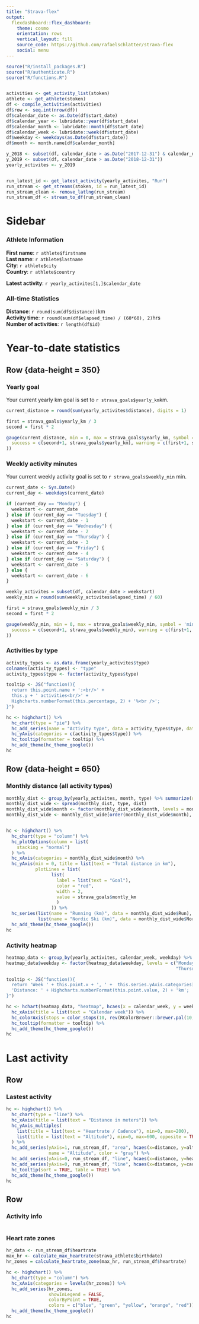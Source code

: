 ```yaml
---
title: "Strava-flex"
output: 
  flexdashboard::flex_dashboard:
    theme: cosmo
    orientation: rows
    vertical_layout: fill
    source_code: https://github.com/rafaelschlatter/strava-flex
    social: menu
---
```


```r
source("R/install_packages.R")
source("R/authenticate.R")
source("R/functions.R")


activities <- get_activity_list(stoken)
athlete <- get_athlete(stoken)
df <- compile_activities(activities)
df$row <- seq.int(nrow(df))
df$calendar_date <- as.Date(df$start_date)
df$calendar_year <- lubridate::year(df$start_date)
df$calendar_month <- lubridate::month(df$start_date)
df$calendar_week <- lubridate::week(df$start_date)
df$weekday <- weekdays(as.Date(df$start_date))
df$month <- month.name[df$calendar_month]

y_2018 <- subset(df, calendar_date > as.Date("2017-12-31") & calendar_date < as.Date("2018-12-31"))
y_2019 <- subset(df, calendar_date > as.Date("2018-12-31"))
yearly_activites <- y_2019


run_latest_id <- get_latest_activity(yearly_activites, "Run")
run_stream <- get_streams(stoken, id = run_latest_id)
run_stream_clean <- remove_latlng(run_stream)
run_stream_df <- stream_to_df(run_stream_clean)
```

Sidebar {.sidebar}
=======================================================================
### Athlete Information
**First name**: `r athlete$firstname`  
**Last name**: `r athlete$lastname`  
**City**: `r athlete$city`  
**Country**: `r athlete$country`  

**Latest activity**: `r yearly_activites[1,]$calendar_date`

### All-time Statistics
**Distance**: `r round(sum(df$distance))`km  
**Activity time**: `r round(sum(df$elapsed_time) / (60*60), 2)`hrs  
**Number of activities**: `r length(df$id)`

Year-to-date statistics
=======================================================================
Row {data-height = 350}
-----------------------------------------------------------------------
### Yearly goal
Your current yearly km goal is set to `r strava_goals$yearly_km`km.
```r
current_distance = round(sum(yearly_activites$distance), digits = 1)

first = strava_goals$yearly_km / 3
second = first * 2

gauge(current_distance, min = 0, max = strava_goals$yearly_km, symbol = 'km', gaugeSectors(
  success = c(second+1, strava_goals$yearly_km), warning = c(first+1, second), danger = c(0, first)
))
```

### Weekly activity minutes
Your current weekly activity goal is set to `r strava_goals$weekly_min` min.  
```r
current_date <- Sys.Date()
current_day <- weekdays(current_date)

if (current_day == "Monday") {
  weekstart <- current_date
} else if (current_day == "Tuesday") {
  weekstart <- current_date - 1
} else if (current_day == "Wednesday") {
  weekstart <- current_date - 2
} else if (current_day == "Thursday") {
  weekstart <- current_date - 3
} else if (current_day == "Friday") {
  weekstart <- current_date - 4
} else if (current_day == "Saturday") {
  weekstart <- current_date - 5
} else {
  weekstart <- current_date - 6
}

weekly_activites = subset(df, calendar_date > weekstart)
weekly_min = round(sum(weekly_activites$elapsed_time) / 60)

first = strava_goals$weekly_min / 3
second = first * 2

gauge(weekly_min, min = 0, max = strava_goals$weekly_min, symbol = 'min', gaugeSectors(
  success = c(second+1, strava_goals$weekly_min), warning = c(first+1, second), danger = c(0, first)
))
```

### Activities by type
```r
activity_types <- as.data.frame(yearly_activites$type)
colnames(activity_types) <- "type"
activity_types$type <- factor(activity_types$type)

tooltip <- JS("function(){
  return this.point.name + ':<br/>' +
  this.y + ' activities<br/>' +
  Highcharts.numberFormat(this.percentage, 2) + '%<br />';
}")

hc <- highchart() %>% 
  hc_chart(type = "pie") %>% 
  hc_add_series(name = "Activity type", data = activity_types$type, dataLabels = list(enabled = TRUE)) %>%
  hc_yAxis(categories = c(activity_types$type)) %>%
  hc_tooltip(formatter = tooltip) %>%
  hc_add_theme(hc_theme_google())
hc
```

Row {data-height = 650}
-----------------------------------------------------------------------
### Monthly distance (all activity types)
```r
monthly_dist <- group_by(yearly_activites, month, type) %>% summarize(dist = sum(distance))
monthly_dist_wide <- spread(monthly_dist, type, dist)
monthly_dist_wide$month <- factor(monthly_dist_wide$month, levels = month.name)
monthly_dist_wide <- monthly_dist_wide[order(monthly_dist_wide$month), ]


hc <- highchart() %>% 
  hc_chart(type = "column") %>% 
  hc_plotOptions(column = list(
    stacking = "normal")
  ) %>% 
  hc_xAxis(categories = monthly_dist_wide$month) %>% 
  hc_yAxis(min = 0, title = list(text = "Total distance in km"),
           plotLines = list(
                 list(
                   label = list(text = "Goal"),
                   color = "red",
                   width = 2,
                   value = strava_goals$montly_km
                   )
                 )) %>%
  hc_series(list(name = "Running (km)", data = monthly_dist_wide$Run),
            list(name = "Nordic Ski (km)", data = monthly_dist_wide$NordicSki))  %>%
  hc_add_theme(hc_theme_google())
hc
```

### Activity heatmap
```r
heatmap_data <- group_by(yearly_activites, calendar_week, weekday) %>% summarize(dist = sum(distance))
heatmap_data$weekday <- factor(heatmap_data$weekday, levels = c("Monday", "Tuesday", "Wednesday",
                                                                "Thursday", "Friday", "Saturday", "Sunday"))

tooltip <- JS("function(){
  return 'Week ' + this.point.x + ', ' +  this.series.yAxis.categories[this.point.y] + ':<br>' +
  'Distance: ' + Highcharts.numberFormat(this.point.value, 2) + 'km';
}")

hc <- hchart(heatmap_data, "heatmap", hcaes(x = calendar_week, y = weekday, value = dist)) %>%
  hc_xAxis(title = list(text = "Calendar week")) %>%
  hc_colorAxis(stops = color_stops(10, rev(RColorBrewer::brewer.pal(10, "Blues")))) %>%
  hc_tooltip(formatter = tooltip) %>%
  hc_add_theme(hc_theme_google())
hc
```


Last activity
=======================================================================
Row {data-height=600}
-----------------------------------------------------------------------
### Lastest activity
```r
hc <- highchart() %>% 
  hc_chart(type = "line") %>%
  hc_xAxis(title = list(text = "Distance in meters")) %>%
  hc_yAxis_multiples(
    list(title = list(text = "Heartrate / Cadence"), min=0, max=200),
    list(title = list(text = "Altitude"), min=0, max=600, opposite = TRUE)
  ) %>% 
  hc_add_series(yAxis=1, run_stream_df, "area", hcaes(x=distance, y=altitude),
                name = "Altitude", color = "gray") %>%
  hc_add_series(yAxis=0, run_stream_df, "line", hcaes(x=distance, y=heartrate), name = "Heartrate") %>%
  hc_add_series(yAxis=0, run_stream_df, "line", hcaes(x=distance, y=cadence), name = "Cadence") %>%
  hc_tooltip(sort = TRUE, table = TRUE) %>%
  hc_add_theme(hc_theme_google())
hc
```

Row {data-height=400}
-----------------------------------------------------------------------
### Activity info
```r

```

### Heart rate zones
```r
hr_data <- run_stream_df$heartrate
max_hr <- calculate_max_heartrate(strava_athlete$birthdate)
hr_zones = calculate_heartrate_zone(max_hr, run_stream_df$heartrate)

hc <- highchart() %>%
  hc_chart(type = "column") %>% 
  hc_xAxis(categories = levels(hr_zones)) %>%
  hc_add_series(hr_zones,
                showInLegend = FALSE,
                colorByPoint = TRUE,
                colors = c("blue", "green", "yellow", "orange", "red")) %>%
  hc_add_theme(hc_theme_google())
hc
```